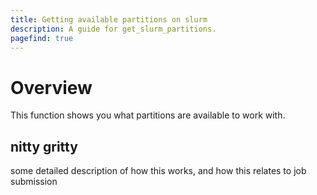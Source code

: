 ```yaml
---
title: Getting available partitions on slurm
description: A guide for get_slurm_partitions.
pagefind: true
---
```


# Overview
This function shows you what partitions are available to work with.

## nitty gritty

some detailed description of how this works, and how this relates to job submission